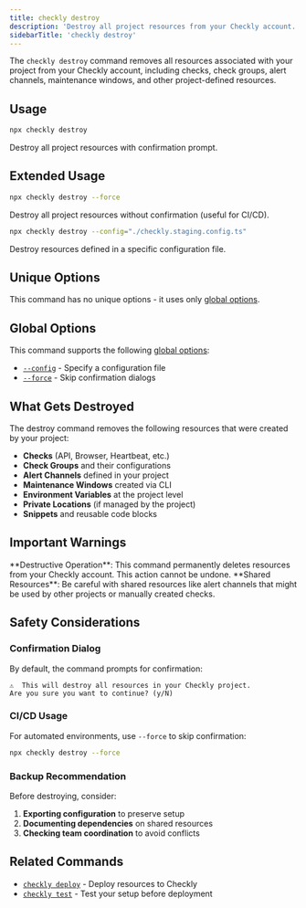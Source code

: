 ```yaml
---
title: checkly destroy
description: 'Destroy all project resources from your Checkly account.'
sidebarTitle: 'checkly destroy'
---
```


The `checkly destroy` command removes all resources associated with your project from your Checkly account, including checks, check groups, alert channels, maintenance windows, and other project-defined resources.

## Usage

```bash
npx checkly destroy
```

Destroy all project resources with confirmation prompt.

## Extended Usage

```bash
npx checkly destroy --force
```
Destroy all project resources without confirmation (useful for CI/CD).

```bash
npx checkly destroy --config="./checkly.staging.config.ts"
```
Destroy resources defined in a specific configuration file.

## Unique Options

This command has no unique options - it uses only [global options](/cli-reference/global-options).

## Global Options

This command supports the following [global options](/cli-reference/global-options):

- [`--config`](/cli-reference/global-options#config-or-c) - Specify a configuration file
- [`--force`](/cli-reference/global-options#force-or-f) - Skip confirmation dialogs

## What Gets Destroyed

The destroy command removes the following resources that were created by your project:

- **Checks** (API, Browser, Heartbeat, etc.)
- **Check Groups** and their configurations
- **Alert Channels** defined in your project
- **Maintenance Windows** created via CLI
- **Environment Variables** at the project level
- **Private Locations** (if managed by the project)
- **Snippets** and reusable code blocks

## Important Warnings

<Warning>
**Destructive Operation**: This command permanently deletes resources from your Checkly account. This action cannot be undone.
</Warning>

<Warning>
**Shared Resources**: Be careful with shared resources like alert channels that might be used by other projects or manually created checks.
</Warning>

## Safety Considerations

### Confirmation Dialog
By default, the command prompts for confirmation:
```
⚠️  This will destroy all resources in your Checkly project.
Are you sure you want to continue? (y/N)
```

### CI/CD Usage
For automated environments, use `--force` to skip confirmation:
```bash
npx checkly destroy --force
```

### Backup Recommendation
Before destroying, consider:
1. **Exporting configuration** to preserve setup
2. **Documenting dependencies** on shared resources
3. **Checking team coordination** to avoid conflicts

## Related Commands

- [`checkly deploy`](/cli-reference/deploy) - Deploy resources to Checkly
- [`checkly test`](/cli-reference/test) - Test your setup before deployment 